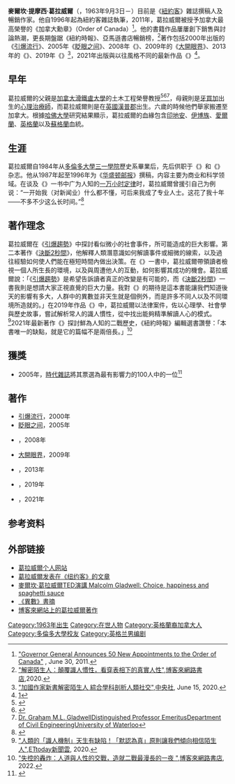 {{copyedit|time=2015-10-16T22:43:11+00:00}}
{{noteTA
|T=zh-cn:马尔科姆·格拉德威尔; zh-tw:麥爾坎·葛拉威爾; zh-hk:麥爾坎·葛拉威爾
|1=zh-cn:马尔科姆·格拉德威尔; zh-tw:麥爾坎·葛拉威爾; zh-hk:麥爾坎·葛拉威爾
|2=zh-cn:格拉德威尔; zh-tw:葛拉威爾; zh-hk:葛拉威爾;
|3=zh-hans:异类; zh-hant:異數;
|4=zh-cn:引爆流行; zh-tw:引爆趨勢; zh-hk:引爆趨勢;
|5=zh-cn:眨眼之间; zh-tw:決斷2秒間; zh-hk:決斷2秒間;
}}
{{Infobox person
| image              = Malcolm Gladwell, 2008 (cropped).jpg
| alt                = 麥爾坎·葛拉威爾
| name = 麥爾坎·葛拉威爾<br />Malcolm Gladwell 
| caption=格拉德威尔2008年10月在{{lang|en|PopTech!}}演讲
| birthname = Malcolm Timothy Gladwell
| birth_date         = {{Birth date and age|1963|9|03|df=yes}}
| birth_place        =  英國[[漢普郡|漢普郡]][[費勒姆|費勒姆]]
| 身份   = 非小說作家、記者
| 國籍  = {{CAN}}
| notable_works = {{unbulleted list|《[[引爆流行|引爆流行]]》（2000）<br />《[[眨眼之间：不假思索的决断力|眨眼之间]]》（2005）<br />《{{le|異數|Outliers (book)}}》（2008）<br /> 《[[大開眼界|大開眼界]]》（2009）<br /> 《{{le|以小勝大|David and Goliath (book)}}》（2013）<br /> 《{{le|解密陌生人|Talking to Strangers}}》（2019）<br /> 《{{le|失控的轟炸|The Bomber Mafia}}》（2021）}}}}

'''麥爾坎·提摩西·葛拉威爾'''（{{lang|en|Malcolm Timothy Gladwell}}，1963年9月3日－）目前是《[[紐約客|紐約客]]》雜誌撰稿人及暢銷作家。他自1996年起為紐約客雜誌執筆，2011年，葛拉威爾被授予加拿大最高榮譽的《加拿大勳章》（Order of Canada）<ref>[http://www.gg.ca/document.aspx?id=14175&lan=eng "Governor General Announces 50 New Appointments to the Order of Canada"] {{Wayback|url=http://www.gg.ca/document.aspx?id=14175&lan=eng |date=20180517144133 }}, June 30, 2011.</ref>。他的書籍作品屢屢創下銷售與討論熱潮，更長期盤踞《紐約時報》、亞馬遜書店暢銷榜，<ref>[https://www.books.com.tw/products/0010861345 "解密陌生人：顛覆識人慣性，看穿表相下的真實人性"],[[博客來網路書店|博客來網路書店]],2020.</ref>著作包括2000年出版的《[[引爆流行|引爆流行]]》、2005年《[[眨眼之间：不假思索的决断力|眨眼之间]]》、2008年《{{le|異數|Outliers (book)}}》、2009年的《[[大開眼界|大開眼界]]》、2013年的《{{le|以小勝大|David and Goliath (book)}}》、2019年《{{le|解密陌生人|Talking to Strangers}}》<ref>[https://www.cna.com.tw/news/acul/202006150110.aspx "加國作家新書解密陌生人 綜合學科剖析人類社交"],[[中央社|中央社]], June 15, 2020.</ref>，2021年出版與以往風格不同的最新作品《{{le|失控的轟炸|The Bomber Mafia}}》<ref>[https://www.books.com.tw/products/0010921604]</ref>。

==早年==
葛拉威爾的父親是[[加拿大|加拿大]][[滑鐵盧大學|滑鐵盧大學]]的土木工程榮譽教授<ref name=guardiantheman>{{cite news|url=http://www.guardian.co.uk/books/2008/nov/16/malcolm-gladwell-interview-outliers|location=London, UK|work=The Guardian|title=The man who can't stop thinking|first=Tim|last=Adams|date=November 16, 2008}}</ref><ref>{{cite book|title=Faces of America: How 12 Extraordinary People Discovered Their Pasts|first=Henry Louis|last=Gates|page=178|publisher=NYU Press|year=2010|isbn=0-8147-3264-X|url=http://books.google.com/books?id=meYbj1E6Ki8C&pg=PA178}}</ref><ref>[http://www.civil.uwaterloo.ca/ggladwell/   Dr. Graham M.L. GladwellDistinguished Professor EmeritusDepartment of Civil EngineeringUniversity of Waterloo]</ref>，母親則是[[牙買加|牙買加]]出生的[[心理治療師|心理治療師]]，而葛拉威爾則是在[[英國|英國]][[漢普郡|漢普郡]]出生。六歲的時候他們舉家搬遷至加拿大。根據[[哈佛大學|哈佛大學]]研究結果顯示，葛拉威爾的血緣包含[[印地安|印地安]]、[[伊博族|伊博族]]、[[愛爾蘭|愛爾蘭]]、[[英格蘭|英格蘭]]以及[[蘇格蘭|蘇格蘭]]血統。

==生涯==
葛拉威爾自1984年从[[多倫多大學|多倫多大學]][[多倫多大學三一學院|三一學院]]歷史系畢業后，先后供职于《{{le|美国观众|The American Spectator}}》和《{{le|新闻透视_(杂志)|Insight on the News|新闻透视}}》杂志。他从1987年起至1996年为《[[华盛顿邮报|华盛顿邮报]]》撰稿，内容主要为商业和科学领域。在谈及《{{le|異數|Outliers (book)}}》一书中广为人知的[[一万小时定律|一万小时定律]]时，葛拉威爾曾援引自己为例说：“一开始我（对新闻业）什么都不懂，可后来我成了专业人士。这花了我十年——不多不少这么长时间。”<ref>{{cite web |accessdate=Apr 6, 2012 |url=http://www.time.com/time/magazine/article/0,9171,1858880-2,00.html |title=Outliers: Malcolm Gladwell's Success Story |publisher=[[time.com|time.com]] |date=Nov 13, 2008 |author=Grossman, Lev }}</ref>

==著作理念==
葛拉威爾在《[[引爆趨勢|引爆趨勢]]》中探討看似微小的社會事件，所可能造成的巨大影響。第二本著作《[[決斷2秒間|決斷2秒間]]》，他解釋人類潛意識如何解讀事件或細微的線索，以及過往經驗如何使人們能在極短時間內做出決策。在《{{le|異數|Outliers (book)}}》一書中，葛拉威爾帶領讀者檢視一個人所生長的環境，以及與周遭他人的互動，如何影響其成功的機會。葛拉威爾說：「《[[引爆趨勢|引爆趨勢]]》是希望告訴讀者真正的改變是有可能的，而《[[決斷2秒間|決斷2秒間]]》一書我則是想請大家正視直覺的巨大力量。我對《{{le|異數|Outliers (book)}}》的期待是這本書能讓我們知道後天的影響有多大，人群中的異數並非天生就是個例外，而是許多不同人以及不同環境所造就的。」在2019年作品《{{le|解密陌生人|Talking to Strangers}}》中，葛拉威爾以法律案件，佐以心理學、社會學與歷史故事，嘗試解析常人的識人慣性，從中找出能夠精準解讀人心的模式。<ref>[https://www.ettoday.net/news/20200513/1713146.htm "人類的「識人機制」天生有缺陷！「默認為真」原則讓我們傾向相信陌生人"],[[ETtoday新聞雲|ETtoday新聞雲]], 2020.</ref>2021年最新著作《{{le|失控的轟炸|The Bomber Mafia}}》探討鮮為人知的二戰歷史，《紐約時報》編輯選書讚譽：「本書唯一的缺點，就是它的篇幅不是兩倍長。」<ref>[https://www.books.com.tw/products/0010921604 "失控的轟炸：人道與人性的交戰，造就二戰最漫長的一夜 "],[[博客來網路書店|博客來網路書店]], 2022.</ref>

==獲獎==
*2005年，[[時代雜誌|時代雜誌]]將其票選為最有影響力的100人中的一位<ref>{{cite web |accessdate=2009-01-17 |url=http://gladwell.com/etc/ |title=Biography |publisher=Malcolm Gladwell |deadurl=yes |archiveurl=https://web.archive.org/web/20131003190327/http://gladwell.com/etc/ |archivedate=2013-10-03 |df= }}</ref>

==著作==
*[[引爆流行|引爆流行]]，2000年
*[[眨眼之间：不假思索的决断力|眨眼之间]]，2005年
*{{le|異數|Outliers (book)}}，2008年
*[[大開眼界|大開眼界]]，2009年
*{{le|以小勝大|David and Goliath (book)}}，2013年
*{{le|解密陌生人|Talking to Strangers}}，2019年
*{{le|失控的轟炸|The Bomber Mafia}}，2021年

==参考资料==
{{reflist|2}}

==外部链接==
*[https://web.archive.org/web/20090228191358/http://www.gladwell.com/ 葛拉威爾个人网站]
*[http://www.newyorker.com/magazine/bios/malcolm_gladwell/search?contributorName=malcolm%20gladwell 葛拉威爾发表在《纽约客》的文章]{{Webarchive|url=https://archive.is/20130111065258/www.newyorker.com/magazine/bios/malcolm_gladwell/search?contributorName=malcolm%20gladwell |date=2013-01-11 }}
*[https://www.ted.com/talks/malcolm_gladwell_on_spaghetti_sauce  麥爾坎·葛拉威爾TED演講 Malcolm Gladwell: Choice, happiness and spaghetti sauce]
*[https://web.archive.org/web/20160603080604/https://mkyin.cc/519/mk%E7%9C%8B%E7%9C%8B%E6%9B%B8-%E6%8B%86%E8%A7%A3%E3%80%8A%E7%95%B0%E6%95%B8%E3%80%8B%EF%BC%8C%E6%8F%AD%E9%9C%B2%E6%88%90%E5%8A%9F%E8%80%85%E7%9A%84%E7%9C%9F%E5%AF%A6%E6%A8%A3%E8%B2%8C/ 《異數》書摘 ]
*[https://search.books.com.tw/search/query/key/%E8%91%9B%E6%8B%89%E5%A8%81%E7%88%BE/cat/all 博客來網站上的葛拉威爾著作]

[[Category:1963年出生|Category:1963年出生]]
[[Category:在世人物|Category:在世人物]]
[[Category:英格蘭裔加拿大人|Category:英格蘭裔加拿大人]]
[[Category:多倫多大學校友|Category:多倫多大學校友]]
[[Category:英格兰男编剧|Category:英格兰男编剧]]